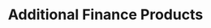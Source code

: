 ---
id: AdditionalFinanceProducts
title: Additional Finance Products
sidebar_label: Additional Finance Products
slug: /AdditionalFinanceProducts
---